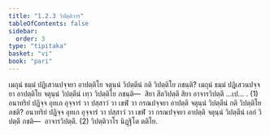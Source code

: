 ```yaml
---
title: "1.2.3 วิปตฺติวาร"
tableOfContents: false
sidebar:
  order: 3
type: "tipitaka"
basket: "vi"
book: "pari"
---
```



<DynamicBreadcrumb />

<Division number="195" book="pari">

<Paragraph number="643" book="pari">
เมถุนํ ธมฺมํ ปฏิเสวนปจฺจยา อาปตฺติโย จตุนฺนํ วิปตฺตีนํ กติ วิปตฺติโย ภชนฺติ? เมถุนํ ธมฺมํ ปฏิเสวนปจฺจยา อาปตฺติโย จตุนฺนํ วิปตฺตีนํ เทฺว วิปตฺติโย ภชนฺติ—  สิยา สีลวิปตฺตึ สิยา อาจารวิปตฺตึ …เป… . (1)
</Paragraph>

<Paragraph number="644" book="pari">
อนาทริยํ ปฏิจฺจ อุทเก อุจฺจารํ วา ปสฺสาวํ วา เขฬํ วา กรณปจฺจยา อาปตฺติ จตุนฺนํ วิปตฺตีนํ กติ วิปตฺติโย ภชติ? อนาทริยํ ปฏิจฺจ อุทเก อุจฺจารํ วา ปสฺสาวํ วา เขฬํ วา กรณปจฺจยา อาปตฺติ จตุนฺนํ วิปตฺตีนํ เอกํ วิปตฺตึ ภชติ—  อาจารวิปตฺตึ. (2)

</Paragraph>
</Division>

<Paragraph number="645" type="center" book="pari">
วิปตฺติวาโร นิฏฺฐิโต ตติโย.
</Paragraph>